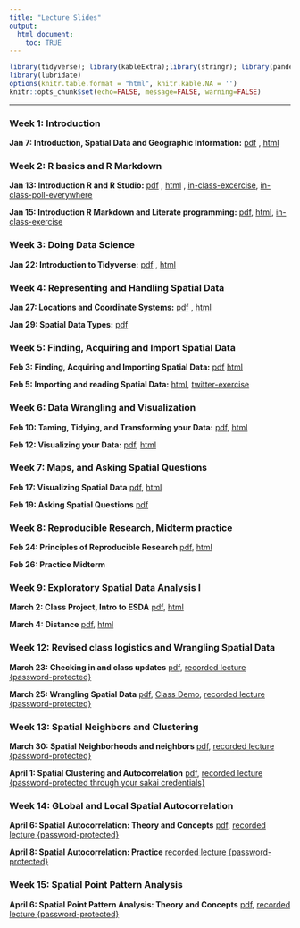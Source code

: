 ```yaml
---
title: "Lecture Slides"
output: 
  html_document:
    toc: TRUE
---
```


```r
library(tidyverse); library(kableExtra);library(stringr); library(pander)
library(lubridate)
options(knitr.table.format = "html", knitr.kable.NA = '') 
knitr::opts_chunk$set(echo=FALSE, message=FALSE, warning=FALSE) 
```

---

### Week 1: Introduction

**Jan 7: Introduction, Spatial Data and Geographic Information:** [pdf](lectures/01_introduction.pdf){target="_blank"} , [html](lectures/01_introduction/index.html){target="_blank"}

### Week 2: R basics and R Markdown

**Jan 13: Introduction R and R Studio:** [pdf](lectures/02_Rbasics.pdf){target="_blank"} , [html](lectures/02_Rbasics/index.html){target="_blank"} , [in-class-excercise](lectures/02_datatypes_inclass.html){target="_blank"},
[in-class-poll-everywhere](lectures/in_class_quiz.pdf){target="_blank"}

**Jan 15: Introduction R Markdown and Literate programming:** [pdf](lectures/03_RMarkdown.pdf){target="_blank"}, 
[html](lectures/03_RMarkdown/index.html){target="_blank"}, 
[in-class-exercise](lectures/03_Rmarkdown_inclass/03_inclass_exercise.zip){target="_blank"}

### Week 3: Doing Data Science

**Jan 22: Introduction to Tidyverse:** [pdf](lectures/04_tidyverse.pdf){target="_blank"} , [html](lectures/04_tidyverse/index.html){target="_blank"}

### Week 4: Representing and Handling Spatial Data

**Jan 27: Locations and Coordinate Systems:** [pdf](lectures/05_locCoordSystems.pdf){target="_blank"} , [html](lectures/05_locCoordSystems/index.html){target="_blank"}

**Jan 29: Spatial Data Types:** [pdf](lectures/06_spatial_datatypes.pdf){target="_blank"}

### Week 5: Finding, Acquiring and Import Spatial Data

**Feb 3: Finding, Acquiring and Importing Spatial Data:** [pdf](lectures/lecture7/sp_findHandle.pdf){target="_blank"}
[html](lectures/lecture7/sp_findHandle.html){target="_blank"}

**Feb 5: Importing and reading Spatial Data:** 
[html](lectures/lecture8/sp_import.html){target="_blank"}, 
[twitter-exercise](lectures/lecture8/GEOG215-Twitter-API_varun.html){target="_blank"}

### Week 6: Data Wrangling and Visualization

**Feb 10: Taming, Tidying, and Transforming your Data:** [pdf](lectures/09_tidyWrangling/wrangle.pdf){target="_blank"}, 
[html](lectures/09_tidyWrangling/wrangle.html){target="_blank"}

**Feb 12: Visualizing your Data:** [pdf](lectures/10_dataViz1/viz1.pdf){target="_blank"}, 
[html](lectures/10_dataViz1/viz1.html){target="_blank"}

### Week 7: Maps, and Asking Spatial Questions

**Feb 17: Visualizing Spatial Data**
[pdf](lectures/11_maps_viz/viz2.pdf){target="_blank"}, 
[html](lectures/11_maps_viz/viz2.html){target="_blank"}

**Feb 19: Asking Spatial Questions**
[pdf](lectures/12_askingQs/geog215_askingQs.pdf){target="_blank"}

### Week 8: Reproducible Research, Midterm practice

**Feb 24: Principles of Reproducible Research**
[pdf](lectures/13_reproducible_research/reproducible.pdf){target="_blank"}, 
[html](lectures/13_reproducible_research/reproducible.html){target="_blank"}

**Feb 26: Practice Midterm**

### Week 9: Exploratory Spatial Data Analysis I

**March 2: Class Project, Intro to ESDA**
[pdf](lectures/15_esda/15_esda.pdf){target="_blank"}, 
[html](lectures/15_esda/15_esda.html){target="_blank"}

**March 4: Distance**
[pdf](lectures/16_esda1_distance/16_esda1_distance.pdf){target="_blank"}, 
[html](lectures/16_esda1_distance/16_esda1_distance.html){target="_blank"}


### Week 12: Revised class logistics and Wrangling Spatial Data

**March 23: Checking in and class updates**
[pdf](lectures/17_class2ndhalf/17_Class2ndHalf.pdf){target="_blank"}, 
[recorded lecture {password-protected}](https://unc.zoom.us/rec/share/uZNHf7vR23NIQ4nns0LBYaorDq21aaa8h3NK_6FZnRyw40DwIwGLVu0b8c0R1XeW){target="_blank"}

**March 25: Wrangling Spatial Data**
[pdf](lectures/18_wranglingSpatialData/18_wranglingSpatialData.pdf){target="_blank"},
[Class Demo](lectures/18_wranglingSpatialData/18_wranglingSpatialData.R){target="_blank"}, 
[recorded lecture {password-protected}](https://unc.zoom.us/rec/share/z-x8KZHprTJOZbPh2UXBXpA7OdXMX6a8gyYY_PoLykcdtKMibhnB8UnZnNcKzqNW){target="_blank"}

### Week 13: Spatial Neighbors and Clustering

**March 30: Spatial Neighborhoods and neighbors**
[pdf](lectures/19_spatialNeighbors/19_spatialNeighbors.pdf){target="_blank"}, 
[recorded lecture {password-protected}](https://unc.zoom.us/rec/share/6-1cN5v1zDhLSM_QtGjTd5ERHNm0T6a81iEfq6AOzh1oWTkazPOg_13O7hOcMzSy){target="_blank"}

**April 1: Spatial Clustering and Autocorrelation**
[pdf](lectures/lecture20/20-GEOG215-SpClusterAutoCor.pdf){target="_blank"}, 
[recorded lecture {password-protected through your sakai credentials}](https://sakai.unc.edu/x/DYlpu4){target="_blank"}

### Week 14: GLobal and Local Spatial Autocorrelation

**April 6: Spatial Autocorrelation: Theory and Concepts**
[pdf](lectures/21_spatialAutocorrelation.pdf){target="_blank"}, 
[recorded lecture {password-protected}](https://unc.zoom.us/rec/share/vcZSaIDf_25LbqPI8krHSqQ6QIKiX6a81yYc_qZbmU55PM5IguS__pKNAX_wzT8i){target="_blank"}

**April 8: Spatial Autocorrelation: Practice**
[recorded lecture {password-protected}](https://unc.zoom.us/rec/share/xe0lJLKv1TtLeJ2O9kryavMEE4K5eaa80CEa8_dczkz43WRRzF7ljzX7Pd2fvKZP){target="_blank"}

### Week 15: Spatial Point Pattern Analysis

**April 6: Spatial Point Pattern Analysis: Theory and Concepts**
[pdf](lectures/22_pointpattern.pdf){target="_blank"}, 
[recorded lecture {password-protected}](https://unc.zoom.us/rec/share/wudTK7zu30FIfoHwyXjuY6sPH4bmX6a8gSYZ_KVYnkkFZHELedBICVfHOa51W2LS){target="_blank"}
